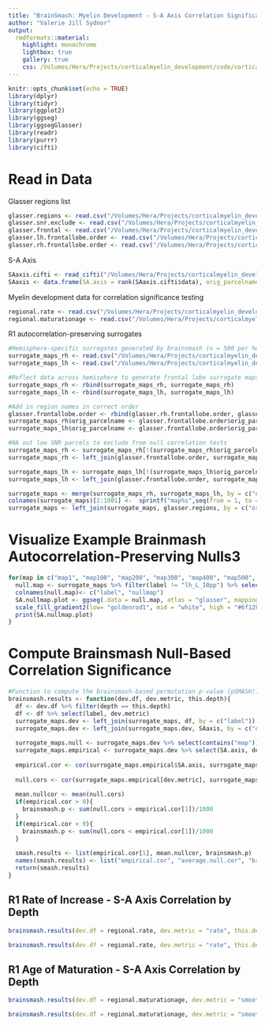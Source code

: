 ```yaml
---
title: "BrainSmash: Myelin Development - S-A Axis Correlation Significance Testing"
author: "Valerie Jill Sydnor"
output: 
  rmdformats::material:
    highlight: monochrome
    lightbox: true
    gallery: true
    css: /Volumes/Hera/Projects/corticalmyelin_development/code/corticalmyelin_maturation/results/custom_css/myelindev.css
---
```


```r
knitr::opts_chunk$set(echo = TRUE)
library(dplyr)
library(tidyr)
library(ggplot2)
library(ggseg)
library(ggsegGlasser)
library(readr)
library(purrr)
library(cifti)
```

# Read in Data

Glasser regions list

```r
glasser.regions <- read.csv("/Volumes/Hera/Projects/corticalmyelin_development/Maps/HCPMMP_glasseratlas/glasser360_regionlist.csv")
glasser.snr.exclude <- read.csv("/Volumes/Hera/Projects/corticalmyelin_development/Maps/SNR/glasser_SNR_exclusion.csv")
glasser.frontal <- read.csv("/Volumes/Hera/Projects/corticalmyelin_development/Maps/HCPMMP_glasseratlas/glasser360_regionlist_frontallobe.csv")
glasser.lh.frontallobe.order <- read.csv("/Volumes/Hera/Projects/corticalmyelin_development/Maps/Brainsmash/LeftDistmat_frontallobe_regionorder.txt", header = F) %>% set_names("orig_parcelname")
glasser.rh.frontallobe.order <- read.csv("/Volumes/Hera/Projects/corticalmyelin_development/Maps/Brainsmash/RightDistmat_frontallobe_regionorder.txt", header = F) %>% set_names("orig_parcelname")
```

S-A Axis

```r
SAaxis.cifti <- read_cifti("/Volumes/Hera/Projects/corticalmyelin_development/Maps/S-A_ArchetypalAxis/FSLRVertex/SensorimotorAssociation_Axis_parcellated/SensorimotorAssociation.Axis.Glasser360.pscalar.nii")
SAaxis <- data.frame(SA.axis = rank(SAaxis.cifti$data), orig_parcelname = names(SAaxis.cifti$Parcel))
```

Myelin development data for correlation significance testing

```r
regional.rate <- read.csv("/Volumes/Hera/Projects/corticalmyelin_development/code/corticalmyelin_maturation/results/R1_depth_development/regional_averagederivative_frontallobe.csv")
regional.maturationage <- read.csv("/Volumes/Hera/Projects/corticalmyelin_development/code/corticalmyelin_maturation/results/R1_depth_development/regional_maturationage_frontallobe.csv")
```

R1 autocorrelation-preserving surrogates

```r
#Hemisphere-specific surrogates generated by brainsmash (n = 500 per hemisphere)
surrogate_maps_rh <- read.csv("/Volumes/Hera/Projects/corticalmyelin_development/Maps/Brainsmash/smash_data/SAaxis.rh.frontallobe.surrogates.txt") %>% t() %>% as.data.frame() #72 rows are RH regions, 500 columns are 500 surrogate maps 
surrogate_maps_lh <- read.csv("/Volumes/Hera/Projects/corticalmyelin_development/Maps/Brainsmash/smash_data/SAaxis.lh.frontallobe.surrogates.txt") %>% t() %>% as.data.frame() #72 rows are LH regions, 500 columns are 500 surrogate maps 

#Reflect data across hemisphere to generate frontal lobe surrogate maps
surrogate_maps_rh <- rbind(surrogate_maps_rh, surrogate_maps_rh)
surrogate_maps_lh <- rbind(surrogate_maps_lh, surrogate_maps_lh)

#Add in region names in correct order
glasser.frontallobe.order <- rbind(glasser.rh.frontallobe.order, glasser.lh.frontallobe.order)
surrogate_maps_rh$orig_parcelname <- glasser.frontallobe.order$orig_parcelname
surrogate_maps_lh$orig_parcelname <- glasser.frontallobe.order$orig_parcelname

#NA out low SNR parcels to exclude from null correlation tests
surrogate_maps_rh <- surrogate_maps_rh[!(surrogate_maps_rh$orig_parcelname %in% glasser.snr.exclude$orig_parcelname),]
surrogate_maps_rh <- left_join(glasser.frontallobe.order, surrogate_maps_rh, by = "orig_parcelname")

surrogate_maps_lh <- surrogate_maps_lh[!(surrogate_maps_lh$orig_parcelname %in% glasser.snr.exclude$orig_parcelname),]
surrogate_maps_lh <- left_join(glasser.frontallobe.order, surrogate_maps_lh, by = "orig_parcelname")

surrogate_maps <- merge(surrogate_maps_rh, surrogate_maps_lh, by = c("orig_parcelname"), sort = F) #1000 nulls!
colnames(surrogate_maps)[2:1001] <-  sprintf("map%s",seq(from = 1, to = 1000)) 
surrogate_maps <- left_join(surrogate_maps, glasser.regions, by = c("orig_parcelname"))
```

# Visualize Example Brainmash Autocorrelation-Preserving Nulls3

```r
for(map in c("map1", "map100", "map200", "map300", "map400", "map500", "map600", "map700", "map800", "map900", "map100")){
  null.map <- surrogate_maps %>% filter(label != "lh_L_10pp") %>% select(label, map)
  colnames(null.map)<- c("label", "nullmap")
  SA.nullmap.plot <- ggseg(.data = null.map, atlas = "glasser", mapping = aes(fill = nullmap), colour=I("gray50"), size=I(.06)) +
  scale_fill_gradient2(low= "goldenrod1", mid = "white", high = "#6f1282", guide = "colourbar", aesthetics = "fill")
  print(SA.nullmap.plot)
}
```

# Compute Brainsmash Null-Based Correlation Significance

```r
#Function to compute the brainsmash-based permutation p-value (pSMASH!) given an empirical correlation between depth-specific development map and the SA-preserving null S-A axis maps #super smash bros
brainsmash.results <- function(dev.df, dev.metric, this.depth){
  df <- dev.df %>% filter(depth == this.depth)
  df <- df %>% select(label, dev.metric)
  surrogate_maps.dev <- left_join(surrogate_maps, df, by = c("label")) #ensure surrogate map and dev df regional ordering match
  surrogate_maps.dev <- left_join(surrogate_maps.dev, SAaxis, by = c("orig_parcelname"))
  
  surrogate_maps.null <- surrogate_maps.dev %>% select(contains("map"))
  surrogate_maps.empirical <- surrogate_maps.dev %>% select(SA.axis, dev.metric)
  
  empirical.cor <- cor(surrogate_maps.empirical$SA.axis, surrogate_maps.empirical[dev.metric], method = c("spearman"), use = "complete.obs") #true correlation 
  
  null.cors <- cor(surrogate_maps.empirical[dev.metric], surrogate_maps.null, method = c("spearman"), use = "complete.obs") #correlation with brainsmash based surrogates 
  
  mean.nullcor <- mean(null.cors)
  if(empirical.cor > 0){
    brainsmash.p <- sum(null.cors > empirical.cor[1])/1000
  }
  if(empirical.cor < 0){
    brainsmash.p <- sum(null.cors < empirical.cor[1])/1000
  }
  
  smash.results <- list(empirical.cor[1], mean.nullcor, brainsmash.p)
  names(smash.results) <- list("empirical.cor", "average.null.cor", "brainsmash.pvalue")
  return(smash.results)
}
```

## R1 Rate of Increase - S-A Axis Correlation by Depth

```r
brainsmash.results(dev.df = regional.rate, dev.metric = "rate", this.depth = "depth_1")
```

```r
brainsmash.results(dev.df = regional.rate, dev.metric = "rate", this.depth = "depth_7")
```

## R1 Age of Maturation - S-A Axis Correlation by Depth

```r
brainsmash.results(dev.df = regional.maturationage, dev.metric = "smooth.increase.offset", this.depth = "depth_1")
```

```r
brainsmash.results(dev.df = regional.maturationage, dev.metric = "smooth.increase.offset", this.depth = "depth_7")
```

